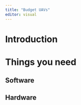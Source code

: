 ```yaml
---
title: "Budget UAVs"
editor: visual
---
```


# Introduction

# Things you need

## Software

## Hardware
